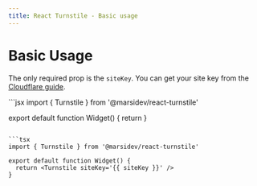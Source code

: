 ```yaml
---
title: React Turnstile - Basic usage
---
```


# Basic Usage

The only required prop is the `siteKey`. You can get your site key from the [Cloudflare guide](https://developers.cloudflare.com/turnstile/get-started/).

<CodeGroup>
  ```jsx
  import { Turnstile } from '@marsidev/react-turnstile'

  export default function Widget() {
    return <Turnstile siteKey='{{ siteKey }}' />
  }
  ```

  ```tsx
  import { Turnstile } from '@marsidev/react-turnstile'

  export default function Widget() {
    return <Turnstile siteKey='{{ siteKey }}' />
  }
  ```
</CodeGroup>
